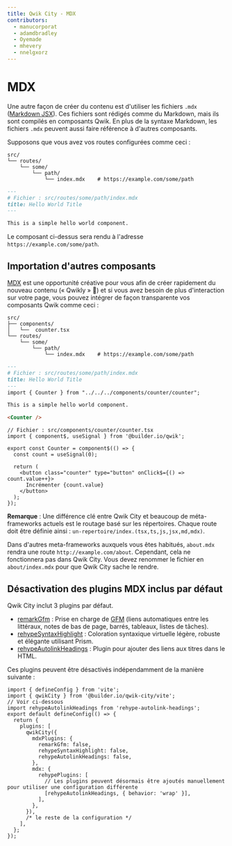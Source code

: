 ```yaml
---
title: Qwik City - MDX
contributors:
  - manucorporat
  - adamdbradley
  - Oyemade
  - mhevery
  - nnelgxorz
---
```


# MDX

Une autre façon de créer du contenu est d'utiliser les fichiers `.mdx` ([Markdown JSX](https://mdxjs.com/)). Ces fichiers sont rédigés comme du Markdown, mais ils sont compilés en composants Qwik. En plus de la syntaxe Markdown, les fichiers `.mdx` peuvent aussi faire référence à d'autres composants.

Supposons que vous avez vos routes configurées comme ceci :

```
src/
└── routes/
    └── some/
        └── path/
            └── index.mdx    # https://example.com/some/path
```

```Markdown
---
# Fichier : src/routes/some/path/index.mdx
title: Hello World Title
---

This is a simple hello world component.

```

Le composant ci-dessus sera rendu à l'adresse `https://example.com/some/path`.

## Importation d'autres composants

[MDX](https://mdxjs.com/) est une opportunité créative pour vous afin de créer rapidement du nouveau contenu (« Qwikly » 🙂) et si vous avez besoin de plus d'interaction sur votre page, vous pouvez intégrer de façon transparente vos composants Qwik comme ceci :

```
src/
├── components/
│   └──  counter.tsx
└── routes/
    └── some/
        └── path/
            └── index.mdx    # https://example.com/some/path
```

```Markdown
---
# Fichier : src/routes/some/path/index.mdx
title: Hello World Title
---
import { Counter } from "../../../components/counter/counter";

This is a simple hello world component.

<Counter />

```

```tsx
// Fichier : src/components/counter/counter.tsx
import { component$, useSignal } from '@builder.io/qwik';

export const Counter = component$(() => {
  const count = useSignal(0);

  return (
    <button class="counter" type="button" onClick$={() => count.value++}>
      Incrémenter {count.value}
    </button>
  );
});
```

**Remarque** : Une différence clé entre Qwik City et beaucoup de méta-frameworks actuels est le routage basé sur les répertoires. Chaque route doit être définie ainsi : `un-repertoire/index.(tsx,ts,js,jsx,md,mdx)`.

Dans d'autres meta-frameworks auxquels vous êtes habitués, `about.mdx` rendra une route `http://example.com/about`. Cependant, cela ne fonctionnera pas dans Qwik City. Vous devez renommer le fichier en `about/index.mdx` pour que Qwik City sache le rendre.

## Désactivation des plugins MDX inclus par défaut

Qwik City inclut 3 plugins par défaut.

- [remarkGfm](https://github.com/remarkjs/remark-gfm) : Prise en charge de [GFM](https://github.github.com/gfm/) (liens automatiques entre les littéraux, notes de bas de page, barrés, tableaux, listes de tâches).
- [rehypeSyntaxHighlight](https://github.com/wooorm/refractor) : Coloration syntaxique virtuelle légère, robuste et élégante utilisant Prism.
- [rehypeAutolinkHeadings](https://github.com/rehypejs/rehype-autolink-headings) : Plugin pour ajouter des liens aux titres dans le HTML.

Ces plugins peuvent être désactivés indépendamment de la manière suivante :

```tsx
import { defineConfig } from 'vite';
import { qwikCity } from '@builder.io/qwik-city/vite';
// Voir ci-dessous
import rehypeAutolinkHeadings from 'rehype-autolink-headings';
export default defineConfig(() => {
  return {
    plugins: [
      qwikCity({
        mdxPlugins: {
          remarkGfm: false,
          rehypeSyntaxHighlight: false,
          rehypeAutolinkHeadings: false,
        },
        mdx: {
          rehypePlugins: [
            // Les plugins peuvent désormais être ajoutés manuellement pour utiliser une configuration différente
            [rehypeAutolinkHeadings, { behavior: 'wrap' }],
          ],
        },
      }),
      /* le reste de la configuration */
    ],
  };
});
```
